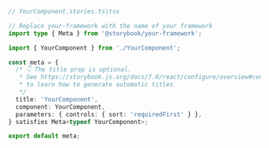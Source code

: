 ```ts
// YourComponent.stories.ts|tsx

// Replace your-framework with the name of your framework
import type { Meta } from '@storybook/your-framework';

import { YourComponent } from './YourComponent';

const meta = {
  /* 👇 The title prop is optional.
   * See https://storybook.js.org/docs/7.0/react/configure/overview#configure-story-loading
   * to learn how to generate automatic titles
   */
  title: 'YourComponent',
  component: YourComponent,
  parameters: { controls: { sort: 'requiredFirst' } },
} satisfies Meta<typeof YourComponent>;

export default meta;
```
